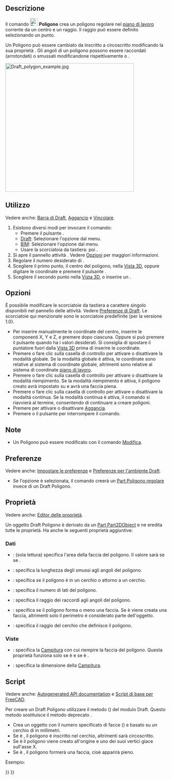 <languages/>

{{Docnav
|[[Draft_Rectangle/it|Rettangolo]]
|[[Draft_BSpline/it|BSpline]]
|[[Draft_Workbench/it|Draft]]
|IconL=Draft_Rectangle.svg
|IconR=Draft_BSpline.svg
|IconC=Workbench_Draft.svg
}}

{{GuiCommand/it
|Name=Draft Polygon
|Name/it=Draft Poligono
|MenuLocation=Drafting → Poligono<br>2D Drafting → Poligono
|Workbenches=[[Draft_Workbench/it|Draft]], [[BIM_Workbench/it|BIM]]
|Shortcut={{KEY|P}} {{KEY|G}}
|Version=0.7
}}

<span id="Description"></span>
==Descrizione== 

Il comando [[Image:Draft_Polygon.svg|24px]] '''Poligono''' crea un poligono regolare nel [[Draft_SelectPlane/it|piano di lavoro]] corrente da un centro e un raggio. Il raggio può essere definito selezionando un punto.

Un Poligono può essere cambiato da inscritto a circoscritto modificando la sua proprietà {{PropertyData|Draw Mode}}. Gli angoli di un poligono possono essere raccordati (arrotondati) o smussati modificandone rispettivamente {{PropertyData|Fillet Radius}} o {{PropertyData|Chamfer Size}}.

[[Image:Draft_polygon_example.jpg|400px]]
{{Caption|Poligono regolare definito da due punti, centro e raggio}}

<span id="Usage"></span>
==Utilizzo== 

Vedere anche: [[Draft_Tray/it|Barra di Draft]], [[Draft_Snap/it|Aggancio]] e [[Draft_Constrain/it|Vincolare]].

# Esistono diversi modi per invocare il comando:
#* Premere il pulsante {{Button|[[Image:Draft_Polygon.svg|16px]] [[Draft_Polygon/it|Poligono]]}}.
#* [[Draft_Workbench/it|Draft]]: Selezionare l'opzione {{MenuCommand|Drafting → [[Image:Draft_Polygon.svg|16px]] Poligono}} dal menu.
#* [[BIM_Workbench/it|BIM]]: Selezionare l'opzione {{MenuCommand|2D Drafting → [[Image:Draft_Polygon.svg|16px]] Poligono}} dal menu.
#* Usare la scorciatoia da tastiera: {{KEY|P}} poi {{KEY|G}}.
# Si apre il pannello attività {{MenuCommand|Poligono}}. Vedere [[#Options|Opzioni]] per maggiori informazioni.
# Regolare il numero desiderato di {{MenuCommand|Lati}}.
# Scegliere il primo punto, il centro del poligono, nella [[3D_view/it|Vista 3D]], oppure digitare le coordinate e premere il pulsante {{Button|[[Image:Draft_AddPoint.svg|16px]] Inserisci punto}}.
# Scegliere il secondo punto nella [[3D_view/it|Vista 3D]], o inserire un {{MenuCommand|Raggio}}.

<span id="Options"></span>
==Opzioni==

È possibile modificare le scorciatoie da tastiera a carattere singolo disponibili nel pannello delle attività. Vedere [[Draft_Preferences/it|Preferenze di Draft]]. Le scorciatoie qui menzionate sono le scorciatoie predefinite (per la versione 1.0).

<div class="mw-translate-fuzzy">
* Per inserire manualmente le coordinate del centro, inserire le componenti X, Y e Z, e premere {{KEY|Enter}} dopo ciascuna. Oppure si può premere il pulsante {{Button|[[Image:Draft_AddPoint.svg|16px]] Inserisci punto}} quando ha i valori desiderati. Si consiglia di spostare il puntatore fuori dalla [[3D_view/it|Vista 3D]] prima di inserire le coordinate.
* Premere {{KEY|G}} o fare clic sulla casella di controllo {{MenuCommand|Globale}} per attivare o disattivare la modalità globale. Se la modalità globale è attiva, le coordinate sono relative al sistema di coordinate globale, altrimenti sono relative al sistema di coordinate [[Draft_SelectPlane/it|piano di lavoro]].
* Premere {{KEY|F}} o fare clic sulla casella di controllo {{MenuCommand|Riempito}} per attivare o disattivare la modalità riempimento. Se la modalità riempimento è attiva, il poligono creato avrà {{PropertyData|Make Face}} impostato su {{TRUE}} e avrà una faccia piena.
* Premere {{KEY|N}} o fare clic sulla casella di controllo {{MenuCommand|Continua}} per attivare o disattivare la modalità continua. Se la modalità continua è attiva, il comando si riavvierà al termine, consentendo di continuare a creare poligoni.
* Premere {{KEY|S}} per attivare o disattivare [[Draft_Snap/it|Aggancia]].
* Premere {{KEY|Esc}} o il pulsante {{Button|Chiudi}} per interrompere il comando.
</div>

<span id="Notes"></span>
==Note==

* Un Poligono può essere modificato con il comando [[Draft_Edit/it|Modifica]].

<span id="Preferences"></span>
==Preferenze==

Vedere anche: [[Preferences_Editor/it|Impostare le preferenze]] e [[Draft_Preferences/it|Preferenze per l'ambiente Draft]].

* Se l'opzione {{MenuCommand|Modifica → Preferenze... → Draft → Generale → Crea primitive della parte se possibile}} è selezionata, il comando creerà un [[Part_RegularPolygon/it|Part Poligono regolare]] invece di un Draft Poligono.

<span id="Properties"></span>
== Proprietà ==

Vedere anche: [[Property_editor/it|Editor delle proprietà]].

Un oggetto Draft Poligono è derivato da un [[Part_Part2DObject/it|Part Part2DObject]] e ne eredita tutte le proprietà. Ha anche le seguenti proprietà aggiuntive:

<span id="Data"></span>
===Dati===

{{TitleProperty|Draft}}

* {{PropertyData|Area|Area}}: (sola lettura) specifica l'area della faccia del poligono. Il valore sarà {{value|0.0}} se {{PropertyData|Make Face}} se {{FALSE}}.
* {{PropertyData|Chamfer Size|Length}}: specifica la lunghezza degli smussi agli angoli del poligono.
* {{PropertyData|Draw Mode|Enumeration}}: specifica se il poligono è {{value|inscritto}} in un cerchio o {{value|circoscritto}} attorno a un cerchio.
* {{PropertyData|Faces Number|Integer}}: specifica il numero di lati del poligono.
* {{PropertyData|Fillet Radius|Length}}: specifica il raggio dei raccordi agli angoli del poligono.
* {{PropertyData|Make Face|Bool}}: specifica se il poligono forma o meno una faccia. Se è {{TRUE}} viene creata una faccia, altrimenti solo il perimetro è considerato parte dell'oggetto.
* {{PropertyData|Radius|Length}}: specifica il raggio del cerchio che definisce il poligono.

<span id="View"></span>
===Viste===

{{TitleProperty|Draft}}

* {{PropertyView|Pattern|Enumeration}}: specifica la [[Draft_Pattern/it|Campitura]] con cui riempire la faccia del poligono. Questa proprietà funziona solo se {{PropertyData|Make Face}} è {{TRUE}} e se {{PropertyView|Display Mode}} è {{value|Flat Lines}}.
* {{PropertyView|Pattern Size|Float}}: specifica la dimensione della [[Draft_Pattern/it|Campitura]].

<span id="Scripting"></span>
==Script==

Vedere anche: [https://freecad.github.io/SourceDoc/ Autogenerated API documentation] e [[FreeCAD Scripting Basics/it|Script di base per FreeCAD]].

Per creare un Draft Poligono utilizzare il metodo {{incode|make_polygon}} ({{Version/it|0.19}}) del modulo Draft. Questo metodo sostituisce il metodo deprecato {{incode|makePolygon}}.

{{Code|code=
polygon = make_polygon(nfaces, radius=1, inscribed=True, placement=None, face=None, support=None)
}}
* Crea un oggetto {{incode|polygon}} con il numero specificato di facce ({{incode|nfaces}}) e basato su un cerchio di {{incode|radius}} in millimetri.
* Se {{incode|inscribed}} è {{incode|True}}, il poligono è inscritto nel cerchio, altrimenti sarà circoscritto.
* Se {{incode|placement}} è {{incode|None}} il poligono viene creato all'origine e uno dei suoi vertici giace sull'asse X.
* Se {{incode|face}} è {{incode|True}}, il poligono formerà una faccia, cioè apparirà pieno.

Esempio:
{{Code|code=
import FreeCAD as App
import Draft

doc = App.newDocument()

polygon1 = Draft.make_polygon(4, radius=500)
polygon2 = Draft.make_polygon(5, radius=750)

zaxis = App.Vector(0, 0, 1)
p3 = App.Vector(1000, 1000, 0)
place3 = App.Placement(p3, App.Rotation(zaxis, 90))

Polygon3 = Draft.make_polygon(6, radius=1450, placement=place3)

doc.recompute()
}}


{{Docnav
|[[Draft_Rectangle/it|Rettangolo]]
|[[Draft_BSpline/it|BSpline]]
|[[Draft_Workbench/it|Draft]]
|IconL=Draft_Rectangle.svg
|IconR=Draft_BSpline.svg
|IconC=Workbench_Draft.svg
}}

{{Draft Tools navi{{#translation:}}}}
{{Userdocnavi{{#translation:}}}}